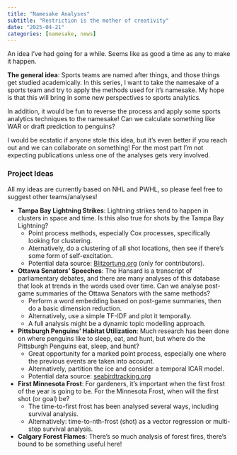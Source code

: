 ```yaml
---
title: "Namesake Analyses"
subtitle: "Restriction is the mother of creativity"
date: "2025-04-21"
categories: [namesake, news]
---
```


An idea I've had going for a while. Seems like as good a time as any to make it happen.

**The general idea**: Sports teams are named after things, and those things get studied academically. In this series, I want to take the namesake of a sports team and try to apply the methods used for it's namesake. My hope is that this will bring in some new perspectives to sports analytics.

In addition, it would be fun to reverse the process and apply some sports analytics techniques to the namesake! Can we calculate something like WAR or draft prediction to penguins?

I would be ecstatic if anyone stole this idea, but it's even better if you reach out and we can collaborate on something! For the most part I'm not expecting publications unless one of the analyses gets very involved.

### Project Ideas

All my ideas are currently based on NHL and PWHL, so please feel free to suggest other teams/analyses!

- **Tampa Bay Lightning Strikes**: Lightning strikes tend to happen in clusters in space and time. Is this also true for shots by the Tampa Bay Lightning?
  - Point process methods, especially Cox processes, specifically looking for clustering.
  - Aternatively, do a clustering of all shot locations, then see if there's some form of self-excitation.
  - Potential data source: [Blitzortung.org](https://www.blitzortung.org/en/archive_data.php?stations_users=0&selected_numbers=*&end_date=1745193600&end_time=83100&start_date=1745193600&start_time=75900&rawdata_image=0&north=90&west=-180&east=180&south=-90&map=0&width_orig=640&width_result=640&agespan=60&frames=12&delay=100&last_delay=1000&show_result=1) (only for contributors).
- **Ottawa Senators' Speeches**: The Hansard is a transcript of parliamentary debates, and there are many analyses of this database that look at trends in the words used over time. Can we analyse post-game summaries of the Ottawa Senators with the same methods?
  - Perform a word embedding based on post-game summaries, then do a basic dimension reduction.
  - Alternatively, use a simple TF-IDF and plot it temporally.
  - A full analysis might be a dynamic topic modelling approach. 
- **Pittsburgh Penguins' Habitat Utilization**: Much research has been done on where penguins like to sleep, eat, and hunt, but where do the Pittsburgh Penguins eat, sleep, and hunt?
  - Great opportunity for a marked point process, especially one where the previous events are taken into account.
  - Alternatively, partition the ice and consider a temporal ICAR model.
  - Potential data source: [seabirdtracking.org](https://www.seabirdtracking.org)
- **First Minnesota Frost**: For gardeners, it's important when the first frost of the year is going to be. For the Minnesota Frost, when will the first shot (or goal) be?
  - The time-to-first frost has been analysed several ways, including survival analysis.
  - Alternatively: time-to-nth-frost (shot) as a vector regression or multi-step survival analysis.
- **Calgary Forest Flames**: There's so much analysis of forest fires, there's bound to be something useful here!
